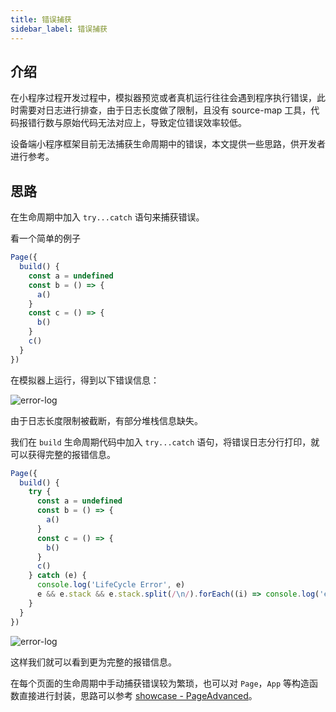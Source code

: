 ```yaml
---
title: 错误捕获
sidebar_label: 错误捕获
---
```


## 介绍

在小程序过程开发过程中，模拟器预览或者真机运行往往会遇到程序执行错误，此时需要对日志进行排查，由于日志长度做了限制，且没有 source-map 工具，代码报错行数与原始代码无法对应上，导致定位错误效率较低。

设备端小程序框架目前无法捕获生命周期中的错误，本文提供一些思路，供开发者进行参考。

## 思路

在生命周期中加入 `try...catch` 语句来捕获错误。

看一个简单的例子

```js title="page.js"
Page({
  build() {
    const a = undefined
    const b = () => {
      a()
    }
    const c = () => {
      b()
    }
    c()
  }
})
```

在模拟器上运行，得到以下错误信息：

![error-log](/img/docs/guides/best-practice/error_message.jpg)

由于日志长度限制被截断，有部分堆栈信息缺失。

我们在 `build` 生命周期代码中加入 `try...catch` 语句，将错误日志分行打印，就可以获得完整的报错信息。

```js
Page({
  build() {
    try {
      const a = undefined
      const b = () => {
        a()
      }
      const c = () => {
        b()
      }
      c()
    } catch (e) {
      console.log('LifeCycle Error', e)
      e && e.stack && e.stack.split(/\n/).forEach((i) => console.log('error stack', i))
    }
  }
})
```

![error-log](/img/docs/guides/best-practice/error_message_full.jpg)

这样我们就可以看到更为完整的报错信息。

在每个页面的生命周期中手动捕获错误较为繁琐，也可以对 `Page`，`App` 等构造函数直接进行封装，思路可以参考 [showcase - PageAdvanced](https://github.com/zepp-health/zeppos-samples/blob/main/application/2.0/showcase/utils/template/PageAdvanced.js)。
